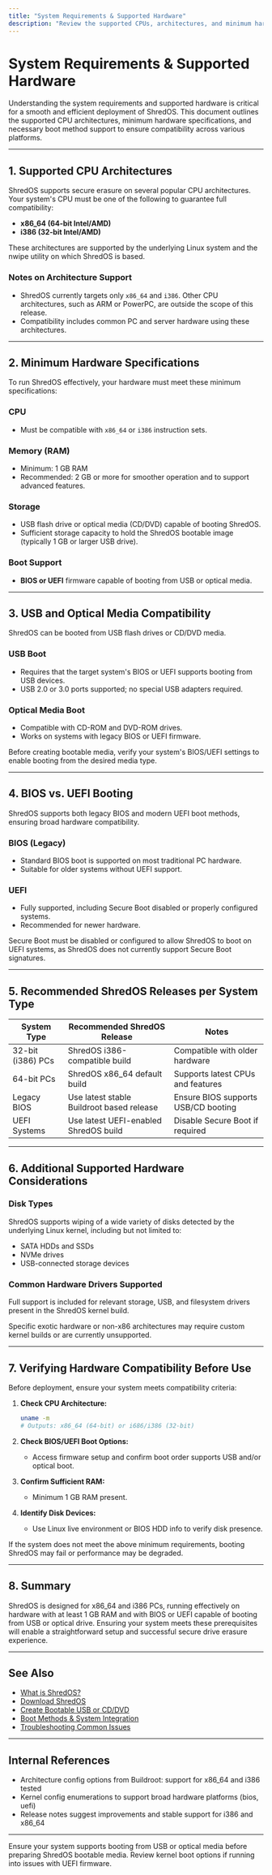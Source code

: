 ```yaml
---
title: "System Requirements & Supported Hardware"
description: "Review the supported CPUs, architectures, and minimum hardware specs. Understand which USB/CD/BIOS/UEFI requirements must be met, and which releases are best for different system types (32 vs 64 bit, legacy BIOS vs UEFI, etc)."
---
```


# System Requirements & Supported Hardware

Understanding the system requirements and supported hardware is critical for a smooth and efficient deployment of ShredOS. This document outlines the supported CPU architectures, minimum hardware specifications, and necessary boot method support to ensure compatibility across various platforms.

---

## 1. Supported CPU Architectures

ShredOS supports secure erasure on several popular CPU architectures. Your system's CPU must be one of the following to guarantee full compatibility:

- **x86_64 (64-bit Intel/AMD)**
- **i386 (32-bit Intel/AMD)**

These architectures are supported by the underlying Linux system and the nwipe utility on which ShredOS is based.

### Notes on Architecture Support

- ShredOS currently targets only `x86_64` and `i386`. Other CPU architectures, such as ARM or PowerPC, are outside the scope of this release.
- Compatibility includes common PC and server hardware using these architectures.

---

## 2. Minimum Hardware Specifications

To run ShredOS effectively, your hardware must meet these minimum specifications:

### CPU
- Must be compatible with `x86_64` or `i386` instruction sets.

### Memory (RAM)
- Minimum: 1 GB RAM
- Recommended: 2 GB or more for smoother operation and to support advanced features.

### Storage
- USB flash drive or optical media (CD/DVD) capable of booting ShredOS.
- Sufficient storage capacity to hold the ShredOS bootable image (typically 1 GB or larger USB drive).

### Boot Support
- **BIOS or UEFI** firmware capable of booting from USB or optical media.

---

## 3. USB and Optical Media Compatibility

ShredOS can be booted from USB flash drives or CD/DVD media.

### USB Boot
- Requires that the target system's BIOS or UEFI supports booting from USB devices.
- USB 2.0 or 3.0 ports supported; no special USB adapters required.

### Optical Media Boot
- Compatible with CD-ROM and DVD-ROM drives.
- Works on systems with legacy BIOS or UEFI firmware.

<Tip>
Before creating bootable media, verify your system's BIOS/UEFI settings to enable booting from the desired media type.
</Tip>

---

## 4. BIOS vs. UEFI Booting

ShredOS supports both legacy BIOS and modern UEFI boot methods, ensuring broad hardware compatibility.

### BIOS (Legacy)
- Standard BIOS boot is supported on most traditional PC hardware.
- Suitable for older systems without UEFI support.

### UEFI
- Fully supported, including Secure Boot disabled or properly configured systems.
- Recommended for newer hardware.

<Warning>
Secure Boot must be disabled or configured to allow ShredOS to boot on UEFI systems, as ShredOS does not currently support Secure Boot signatures.
</Warning>

---

## 5. Recommended ShredOS Releases per System Type

| System Type       | Recommended ShredOS Release          | Notes                                         |
|-------------------|------------------------------------|-----------------------------------------------|
| 32-bit (i386) PCs  | ShredOS i386-compatible build      | Compatible with older hardware                 |
| 64-bit PCs        | ShredOS x86_64 default build       | Supports latest CPUs and features              |
| Legacy BIOS       | Use latest stable Buildroot based release | Ensure BIOS supports USB/CD booting    |
| UEFI Systems      | Use latest UEFI-enabled ShredOS build | Disable Secure Boot if required               |

---

## 6. Additional Supported Hardware Considerations

### Disk Types
ShredOS supports wiping of a wide variety of disks detected by the underlying Linux kernel, including but not limited to:

- SATA HDDs and SSDs
- NVMe drives
- USB-connected storage devices

### Common Hardware Drivers Supported
Full support is included for relevant storage, USB, and filesystem drivers present in the ShredOS kernel build.

<Note>
Specific exotic hardware or non-x86 architectures may require custom kernel builds or are currently unsupported.
</Note>

---

## 7. Verifying Hardware Compatibility Before Use

Before deployment, ensure your system meets compatibility criteria:

1. **Check CPU Architecture:**
   ```bash
   uname -m
   # Outputs: x86_64 (64-bit) or i686/i386 (32-bit)
   ```
2. **Check BIOS/UEFI Boot Options:**
   - Access firmware setup and confirm boot order supports USB and/or optical boot.

3. **Confirm Sufficient RAM:**
   - Minimum 1 GB RAM present.

4. **Identify Disk Devices:**
   - Use Linux live environment or BIOS HDD info to verify disk presence.

<Warning>
If the system does not meet the above minimum requirements, booting ShredOS may fail or performance may be degraded.
</Warning>

---

## 8. Summary

ShredOS is designed for x86_64 and i386 PCs, running effectively on hardware with at least 1 GB RAM and with BIOS or UEFI capable of booting from USB or optical drive. Ensuring your system meets these prerequisites will enable a straightforward setup and successful secure drive erasure experience.

---

## See Also

- [What is ShredOS?](/getting-started/introduction-overview/what-is-shredos)
- [Download ShredOS](/getting-started/installation-setup/download-shredos)
- [Create Bootable USB or CD/DVD](/getting-started/installation-setup/create-bootable-media)
- [Boot Methods & System Integration](/overview/architecture/booting-integration)
- [Troubleshooting Common Issues](/getting-started/troubleshooting-advanced/common-issues)

---

## Internal References
- Architecture config options from Buildroot: support for x86_64 and i386 tested
- Kernel config enumerations to support broad hardware platforms (bios, uefi)
- Release notes suggest improvements and stable support for i386 and x86_64

---

<Check>
Ensure your system supports booting from USB or optical media before preparing ShredOS bootable media.
</Check>

<Info>
Review kernel boot options if running into issues with UEFI firmware.
</Info>
